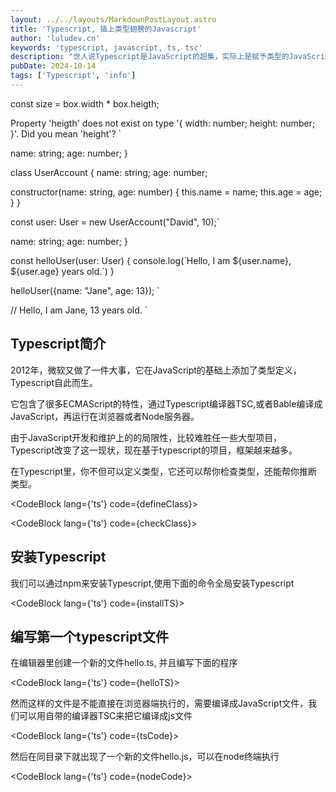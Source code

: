```yaml
---
layout: ../../layouts/MarkdownPostLayout.astro
title: 'Typescript, 插上类型翅膀的Javascript'
author: 'luludev.cn'
keywords: 'typescript, javascript, ts, tsc'
description: "世人说Typescript是JavaScript的超集，实际上是赋予类型的JavaScript"
pubDate: 2024-10-14
tags: ['Typescript', 'info']
---
```



const size = box.width * box.heigth;

Property 'heigth' does not exist on type '{ width: number; height: number; }'.
Did you mean 'height'?
`

  name: string;
  age: number;
}
 
class UserAccount {
  name: string;
  age: number;

  constructor(name: string, age: number) {
    this.name = name;
    this.age = age;
  }
}
 
const user: User = new UserAccount("David", 10);`


name: string;
age: number;
}

const helloUser(user: User) {
    console.log(\`Hello, I am \${user.name}, \${user.age} years old.\`)
}

helloUser({name: "Jane", age: 13});
`



// Hello, I am Jane, 13 years old.
`

## Typescript简介

2012年，微软又做了一件大事，它在JavaScript的基础上添加了类型定义，Typescript自此而生。

它包含了很多ECMAScript的特性，通过Typescript编译器TSC,或者Bable编译成JavaScript，再运行在浏览器或者Node服务器。

由于JavaScript开发和维护上的的局限性，比较难胜任一些大型项目，Typescript改变了这一现状，现在基于typescript的项目，框架越来越多。

在Typescript里，你不但可以定义类型，它还可以帮你检查类型，还能帮你推断类型。

<CodeBlock lang={'ts'} code={defineClass}></CodeBlock>

<CodeBlock lang={'ts'} code={checkClass}></CodeBlock>

## 安装Typescript

我们可以通过npm来安装Typescript,使用下面的命令全局安装Typescript

<CodeBlock lang={'ts'} code={installTS}></CodeBlock>

## 编写第一个typescript文件

在编辑器里创建一个新的文件hello.ts, 并且编写下面的程序

<CodeBlock lang={'ts'} code={helloTS}></CodeBlock>

然而这样的文件是不能直接在浏览器端执行的，需要编译成JavaScript文件，我们可以用自带的编译器TSC来把它编译成js文件

<CodeBlock lang={'ts'} code={tsCode}></CodeBlock>

然后在同目录下就出现了一个新的文件hello.js，可以在node终端执行

<CodeBlock lang={'ts'} code={nodeCode}></CodeBlock>